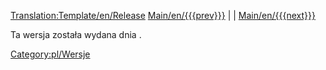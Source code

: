 <noinclude>[[Translation:Template/en/Release]]</noinclude><includeonly><!--[[Category:en/Versions]]-->[[Category:pl/Wersje]]</includeonly>
[[Main/en/{{{prev}}}]] | '''{{PAGENAME}}''' | [[Main/en/{{{next}}}]]
<!--[[Main/en/{{{popr}}}|/Pl[{{{popr}}}]] | '''{{PAGENAME}}''' | [[Main/pl/{{{nast}}}|{{{nast}}}]]-->

Ta wersja została wydana dnia {{{date}}}.